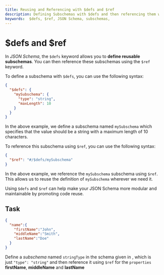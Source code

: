 ```yaml
---
title: Reusing and Referencing with $defs and $ref
description: Defining Subschemas with $defs and then referencing them with $ref 
keywords:  $defs, $ref, JSON Schema, subschemas, 
---
```



# $defs and $ref

In *JSON Schema*, the `$defs` keyword allows you to **define reusable subschemas**. You can then reference these subschemas using the `$ref` keyword.

To define a subschema with `$defs`, you can use the following syntax:

```json
{
  "$defs": {
    "mySubschema": {
      "type": "string",
      "maxLength": 10
    }
  }
}
```

In the above example, we define a subschema named `mySubschema` which specifies that the value should be a string with a maximum length of 10 characters.

To reference this subschema using `$ref`, you can use the following syntax:

```json
{
  "$ref": "#/$defs/mySubschema"
}
```

In the above example, we reference the `mySubschema` subschema using `$ref`. This allows us to reuse the definition of `mySubschema` wherever we need it.

Using `$defs` and `$ref` can help make your JSON Schema more modular and maintainable by promoting code reuse.

## Task

```json
{
  "name":{
    "firstName":"John",
    "middleName":"Smith",
    "lastName":"Doe"
  }
}
```
Define a *subschema* named `stringType` in the schema given in <SideEditorLink/>, which is just `"type": "string"` and then reference it using `$ref` for the `properties` **firstName**, **middleName** and **lastName**

